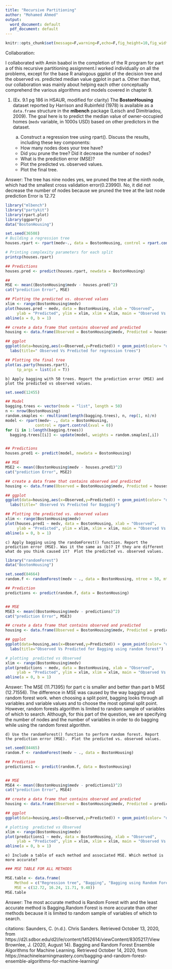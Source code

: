 ---
title: "Recursive Partitioning"
author: "Mohamed Ahmed"
output:
  word_document: default
  pdf_document: default
---

```{r setup, include=FALSE}
knitr::opts_chunk$set(message=F,warning=F,echo=F,fig_height=10,fig_width=7,cache = F, strip.white = TRUE, comment = NA)

```

Collaboration:

I collaborated with Amin baabol in the completion of the R program for part a of this recursive partitioning assignment.I worked individually on all the problems, except for the base R analogous ggplot of the decision tree and the observed vs. predicted median value ggplot in part a. Other than that, our collaboration was mainly about helping each other conceptually comprehend the various algorithms and models covered in chapter 9.

1. (Ex. 9.1 pg 186 in HSAUR, modified for clarity) The **BostonHousing** dataset reported by Harrison and Rubinfeld (1978) is available as a `data.frame` structure in the **mlbench** package (Leisch and Dimitriadou, 2009). The goal here is to predict the median value of owner-occupied homes  (`medv` variable, in 1000s USD) based on other predictors in the dataset. 

    a) Construct a regression tree using rpart(). Discuss the results, including these key components:
    
    - How many nodes does your tree have?
    - Did you prune the tree? Did it decrease the number of nodes?
    - What is the prediction error (MSE)?
    - Plot the predicted vs. observed values.
    - Plot the final tree.
    
Answer:
The tree has nine nodes
yes, we pruned the tree at the ninth node, which had the smallest cross validation error(0.23990). No, it did not decrease the number of nodes because we pruned the tree at the last node
prediction Error is 12.72

```{r}
library("mlbench")
library("partykit")
library(rpart.plot)
library(ggparty)
data("BostonHousing")

set.seed(36508)
# Building a regression tree 
houses.rpart <- rpart(medv~., data = BostonHousing, control = rpart.control(minsplit = 10))

# Printing complexity parameters for each split
printcp(houses.rpart)

## Predictions 
houses.pred <- predict(houses.rpart, newdata = BostonHousing)

## 
MSE <- mean((BostonHousing$medv - houses.pred)^2)
cat("prediction Error", MSE)

## Plotting the predicted vs. observed values
xlim <- range(BostonHousing$medv)
plot(houses.pred ~ medv, data = BostonHousing, xlab = "Observed", 
     ylab = "Predicted", ylim = xlim, xlim = xlim, main = "Observed Vs Predicted", col="darkgreen")
abline(a = 0, b = 1)

## create a data frame that contains observed and predicted 
housing <- data.frame(Observed = BostonHousing$medv, Predicted = houses.pred)

## ggplot 
ggplot(data=housing,aes(x=Observed,y=Predicted)) + geom_point(color= "darkgreen") + geom_smooth(method = "lm") +
  labs(title=" Observed Vs Predicted for regression trees")

## Plotting the final tree
plot(as.party(houses.rpart), 
     tp_args = list(id = T))
```
    
    b) Apply bagging with 50 trees. Report the prediction error (MSE) and plot the predicted vs observed values.
```{r}
set.seed(12455)

## Model 
bagging.trees <- vector(mode = "list", length = 50)
n <- nrow(BostonHousing)
random.smaples <- rmultinom(length(bagging.trees), n, rep(1, n)/n)
model <- rpart(medv~ ., data = BostonHousing, 
             control = rpart.control(xval = 0))
for (i in 1:length(bagging.trees))
  bagging.trees[[i]] <- update(model, weights = random.smaples[,i])


## Predictions 
houses.pred1 <- predict(model, newdata = BostonHousing)

## MSE
MSE2 <- mean((BostonHousing$medv - houses.pred1)^2)
cat("prediction Error", MSE2)

## create a data frame that contains observed and predicted 
housing <- data.frame(Observed = BostonHousing$medv, Predicted = houses.pred1)

## ggplot 
ggplot(data=housing,aes(x=Observed,y=Predicted)) + geom_point(color= "darkred") + geom_smooth(method = "lm") +
  labs(title=" Observed Vs Predicted for Bagging")

## Plotting the predicted vs. observed values
xlim <- range(BostonHousing$medv)
plot(houses.pred1 ~ medv, data = BostonHousing, xlab = "Observed", 
     ylab = "Predicted", ylim = xlim, xlim = xlim, main = "Observed Vs Predicted for Bagging", col= "darkred")
abline(a = 0, b = 1)

```


    c) Apply bagging using the randomForest() function. Report the prediction error (MSE). Was it the same as (b)? If they are different what do you think caused it?  Plot the predicted vs. observed values.
```{r}
library("randomForest")
data("BostonHousing")

set.seed(84664)
random.f <- randomForest(medv ~ ., data = BostonHousing, ntree = 50, mtry = 13)

## Prediction
predictions <- predict(random.f, data = BostonHousing)


## MSE 
MSE3 <- mean((BostonHousing$medv - predictions)^2)
cat("prediction Error", MSE3)

## create a data frame that contains observed and predicted 
housing <- data.frame(Observed = BostonHousing$medv, Predicted = predictions)

## ggplot 
ggplot(data=housing,aes(x=Observed,y=Predicted)) + geom_point(color= "darkorange") + geom_smooth(method = "lm") +
  labs(title="Observed Vs Predicted for Bagging using random forest")

# plotting  predicted vs Observed
xlim <- range(BostonHousing$medv)
plot(predictions ~ medv, data = BostonHousing, xlab = "Observed", 
     ylab = "Predicted", ylim = xlim, xlim = xlim, main = "Observed Vs Predicted for Bagging using random forest", col= "darkorange", pch = 1)
abline(a = 0, b = 1)

```


Answer: 
The MSE (11.71395) for part c is smaller and better than part b MSE (12.71556). The difference in MSE was caused by the way bagging and random forest work. when choosing a split point, bagging looks through all variables and variable values and to choose the most optimal split point. However, random forests algorithm is limited to random sample of variables of which to search. Although, for this part of the question, we are specifying the number of nodes and the number of variables in order to do bagging while using the random forest algorithm. 

    d) Use the randomForest() function to perform random forest. Report the prediction error (MSE).  Plot the predicted vs. observed values.

```{r}

set.seed(84465)
random.f <- randomForest(medv ~ ., data = BostonHousing)

## Prediction
predictions1 <- predict(random.f, data = BostonHousing)


## MSE
MSE4 <- mean((BostonHousing$medv - predictions1)^2)
cat("prediction Error", MSE4)

## create a data frame that contains observed and predicted 
housing <- data.frame(Observed = BostonHousing$medv, Predicted = predictions1)

## ggplot 
ggplot(data=housing,aes(x=Observed,y=Predicted)) + geom_point(color= "darkblue") + geom_smooth(method = "lm") + labs(title="Observed Vs Predicted for random forest")

# plotting  predicted vs Observed
xlim <- range(BostonHousing$medv)
plot(predictions1 ~ medv, data = BostonHousing, xlab = "Observed", 
     ylab = "Predicted", ylim = xlim, xlim = xlim, main = "Observed Vs Predicted for random forest", col= "darkblue")
abline(a = 0, b = 1)
```

    
    e) Include a table of each method and associated MSE. Which method is more accurate?
    
```{r}
### MSE TABLE FOR ALL METHODS

MSE.table <- data.frame(
    Method = c("Regression tree", "Bagging", "Bagging using Random Forest", "Random Forest"),
    MSE = c(12.72, 16.24, 11.71, 9.48))
MSE.table 
```

Answer: 
The most accurate method is Random Forest with and the least accurate method is Bagging.Random Forest is more accurate than other methods because it is limited to random sample of variables of which to search.

citations: 
Saunders, C. (n.d.). Chris Sanders. Retrieved October 13, 2020, from https://d2l.sdbor.edu/d2l/le/content/1452614/viewContent/8305217/View
Brownlee, J. (2020, August 14). Bagging and Random Forest Ensemble Algorithms for Machine Learning. Retrieved October 14, 2020, from https://machinelearningmastery.com/bagging-and-random-forest-ensemble-algorithms-for-machine-learning/
    